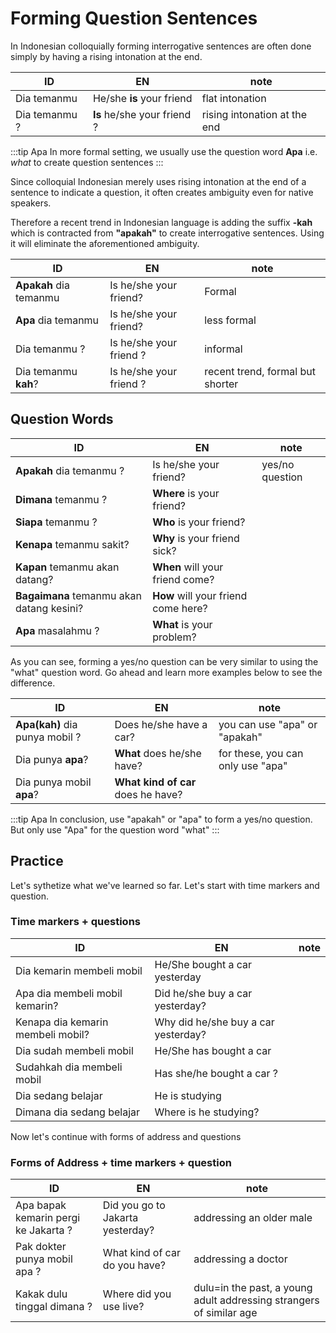 # Forming Question Sentences

In Indonesian colloquially forming interrogative sentences are often done simply by having a rising intonation at the end.

|ID          |EN            |note|
|----------------|-------------------------------|-----------------------------|
|Dia temanmu |He/she **is** your friend| flat intonation
|Dia temanmu ? |**Is** he/she your friend ?|  rising intonation at the end


:::tip Apa
In more formal setting, we usually use the question word **Apa** i.e. *what* to create question sentences
:::

Since colloquial Indonesian merely uses rising intonation at the end of a
sentence to indicate a question, it often creates ambiguity even for native speakers.

Therefore a recent trend in Indonesian language is adding the suffix **-kah** 
which is contracted from **"apakah"** to create interrogative sentences. 
Using it will eliminate the aforementioned ambiguity.

|ID          |EN            |note|
|----------------|-------------------------------|-----------------------------|
|**Apakah** dia temanmu |Is he/she your friend?| Formal
|**Apa** dia temanmu |Is he/she your friend?| less formal 
|Dia temanmu ? |Is he/she your friend ?|  informal
|Dia temanmu **kah**? |Is he/she your friend ?|  recent trend, formal but shorter


## Question Words

|ID          |EN            |note|
|----------------|-------------------------------|-----------------------------|
|**Apakah** dia temanmu ?|Is he/she your friend?| yes/no question
|**Dimana** temanmu ?|**Where** is your friend?|  
|**Siapa** temanmu ?|**Who** is your friend?|  
|**Kenapa** temanmu sakit?|**Why** is your friend sick?|  
|**Kapan** temanmu akan datang?|**When** will your friend come?|  
|**Bagaimana** temanmu akan datang kesini?|**How** will your friend come here?|  
|**Apa** masalahmu ?|**What** is your problem?| 

As you can see, forming a yes/no question can be very similar to using the "what" question word.
Go ahead and learn more examples below to see the difference.

|ID          |EN            |note|
|----------------|-------------------------------|-----------------------------|
|**Apa(kah)** dia punya mobil ?| Does he/she have a car?| you can use "apa" or "apakah"
|Dia punya **apa**?|**What** does he/she have?|  for these, you can only use "apa"
|Dia punya mobil **apa**?|**What kind of car** does he have?|  

:::tip Apa
In conclusion, use "apakah" or "apa" to form a yes/no question. But only use "Apa" for the question word "what"
:::

## Practice

Let's sythetize what we've learned so far. Let's start with time markers and question.

### Time markers + questions

|ID          |EN            |note|
|----------------|-------------------------------|-----------------------------|
|Dia kemarin membeli mobil|He/She bought a car yesterday|
|Apa dia membeli mobil kemarin?|Did he/she buy a car yesterday?|
|Kenapa dia kemarin membeli mobil?|Why did he/she buy a car yesterday?|  
|Dia sudah membeli mobil|He/She has bought a car |
|Sudahkah dia membeli mobil|Has she/he bought a car ?|
|Dia sedang belajar|He is studying|
|Dimana dia sedang belajar |Where is he studying?|


Now let's continue with forms of address and questions

### Forms of Address + time markers + question

|ID          |EN            |note|
|----------------|-------------------------------|-----------------------------|
|Apa bapak kemarin pergi ke Jakarta ?|Did you go to Jakarta yesterday?| addressing an older male
|Pak dokter punya mobil apa ?|What kind of car do you have?| addressing a doctor 
|Kakak dulu tinggal dimana ?    |Where did you use live?| dulu=in the past, a young adult addressing strangers of similar age
